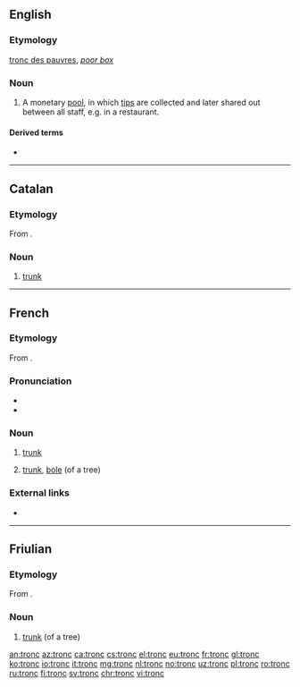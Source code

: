 ==English==

===Etymology===
{{etyl|fr|en}} [[tronc des pauvres]], ''[[poor box]]''

===Noun===
{{en-noun}}

# {{label|en|British}} A monetary [[pool]], in which [[tips]] are collected and later shared out between all staff, e.g. in a restaurant.

====Derived terms====
* {{l|en|troncmaster}}

----

==Catalan==

===Etymology===
From {{etyl|la|ca}} {{m|la|truncus}}.

===Noun===
{{ca-noun|m}}

# [[trunk]] {{gloss|of a tree}}

----

==French==

===Etymology===
From {{etyl|la|fr}} {{m|la|truncus}}.

===Pronunciation===
* {{IPA|/tʁɔ̃/|lang=fr}}
* {{audio|Fr-tronc.ogg|audio|lang=fr}}

===Noun===
{{fr-noun|m}}

# {{label|fr|anatomy}} [[trunk]]
# {{label|fr|botany}} [[trunk]], [[bole]] (of a tree)

===External links===
* {{R:TLFi}}

----

==Friulian==

===Etymology===
From {{etyl|la|fur}} {{m|la|truncus}}.

===Noun===
{{fur-noun|m}}

# [[trunk]] (of a tree)

[[an:tronc]]
[[az:tronc]]
[[ca:tronc]]
[[cs:tronc]]
[[el:tronc]]
[[eu:tronc]]
[[fr:tronc]]
[[gl:tronc]]
[[ko:tronc]]
[[io:tronc]]
[[it:tronc]]
[[mg:tronc]]
[[nl:tronc]]
[[no:tronc]]
[[uz:tronc]]
[[pl:tronc]]
[[ro:tronc]]
[[ru:tronc]]
[[fi:tronc]]
[[sv:tronc]]
[[chr:tronc]]
[[vi:tronc]]